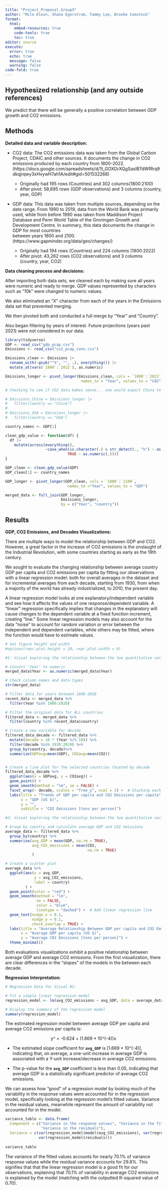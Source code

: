 ```yaml
---
title: "Project_Proposal_Group3"
author: "Milo Klein, Shane Egerstrom, Tammy Lee, Brooke Comstock"
format: 
  html:
    embed-resources: true
    code-tools: true
    toc: true
editor: source
execute: 
  error: true
  echo: true
  message: false
  warning: false
code-fold: true
---
```


## Hypothesized relationship (and any outside references)

We predict that there will be generally a positive correlation between GDP growth and CO2 emissions.

## Methods 
**Detailed data and variable description:**

-   CO2 data: The CO2 emissions data was taken from the Global Carbon Project, CDAIC and other sources. It documents the change in CO2 emissions produced by each country from 1800-2022. (https://docs.google.com/spreadsheets/d/1t_GOXGrXQgSasIB7dWfRrq9dkqjrqwy3xHvywH7ah1A/edit#gid=501532268)

    -   Originally had 195 rows (Countries) and 302 columns(1800:2100)
    -   After pivot: 58,695 rows (GDP observations) and 3 columns (country, year, GDP)

-   GDP data: This data was taken from multiple sources, depending on the date range. From 1990 to 2019, data from the World Bank was primarily used, while from before 1990 was taken from Maddison Project Database and Penn World Table of the Groningen Growth and Development Centre. In summary, this data documents the change in GDP for most countries\
    between years 1800 and 2100. (https://www.gapminder.org/data/geo/changes/)

    -   Originally had 194 rows (Countries) and 224 columns (1800:2022)
    -   After pivot: 43,262 rows (CO2 observations) and 3 columns (country, year, CO2)

**Data cleaning process and decisions:**

After importing both data sets, we cleaned each by making sure all years were numeric and ready to merge. GDP values represented by characters such as “10k” were changed to numeric values.

We also eliminated an “X” character from each of the years in the Emissions data set that prevented merging.

We then pivoted both and conducted a full merge by “Year” and “Country”.

Also began filtering by years of interest. Future projections (years past 2021) were not considered in our data.

```r
library(tidyverse)
GDP <- read_csv("gdp_pcap.csv")
Emissions <- read_csv("co2_pcap_cons.csv")
```

```r
Emissions_clean <- Emissions |>
  rename_with(~gsub("^X", "", .), everything()) |>
  mutate_at(vars(`1800`:`2022`), as.numeric)

Emissions_longer <- pivot_longer(Emissions_clean, cols = `1800`:`2022`, 
                                  names_to = "Year", values_to = "CO2")

# Checking to see if CO2 data makes sense... one would expect China to be highest... but this is per person!

# Emissions_China = Emissions_longer |>
#   filter(country == "China")
# 
# Emissions_USA = Emissions_longer |>
#   filter(country == "USA")
```

```r
country_names <- GDP[1]

clean_gdp_value <- function(df) {
  df |>
    mutate(across(everything(), 
                  ~case_when(is.character(.) & str_detect(., "k") ~ as.numeric(str_replace(., "k", "")) * 1000,
                            TRUE ~ as.numeric(.))))
}

GDP_clean <- clean_gdp_value(GDP)
GDP_clean[1] <- country_names

GDP_longer <- pivot_longer(GDP_clean, cols = `1800`:`2100`,
                            names_to ="Year", values_to = "GDP")

```

```r
merged_data <- full_join(GDP_longer, 
                         Emissions_longer, 
                         by = c("Year", "country"))
```

## Results

**GDP, CO2 Emissions, and Decades Visualizations:**

There are multiple ways to model the relationship between GDP and CO2. However, a great factor in the increase of CO2 emissions is the onslaught of the Industrial Revolution, with some countries starting as early as the 19th century.

We sought to evaluate the changing relationship between average country GDP per capita and CO2 emissions per capita by fitting our observations with a linear regression model: both for overall averages in the dataset and for incremental averages from each decade, starting from 1930, from when a majority of the world has already industrialized, to 2010, the present day.

A linear regression model looks at one explanatory/independent variable and see how it affects the values of one response/dependent variable. A "linear" regression specifically implies that changes in the explanatory will cause changes to the dependent variable at a fixed function increment, creating "line." Some linear regression models may also account for the data "noise" to account for random variation or error between the independent and dependent variables, while others may be fitted, where the function would have to estimate values.

```r


# Set figure height and width
#options(repr.plot.height = 20, repr.plot.width = 9)

#1: Visual exploring the relationship between the two quantitative variables changing over time

# Convert 'Year' to numeric
merged_data$Year <- as.numeric(merged_data$Year)

# Check column names and data types
str(merged_data)

# Filter data for years between 1800-2020
recent_data <- merged_data %>%
  filter(Year %in% 1800:2020) 

# Filter the original data for ALL countries
filtered_data <- merged_data %>%
  filter(country %in% recent_data$country)

# Create a new variable for decade
filtered_data_decade <- filtered_data %>%
  mutate(decade = 10 * (Year %/% 10)) %>%
  filter(decade %in% 1930:2019) %>%
  group_by(country, decade)%>%
  summarize(GDPavg=mean(GDP), CO2avg=mean(CO2))


# Create a line plot for the selected countries faceted by decade
filtered_data_decade %>%
  ggplot(aes(x = GDPavg, y = CO2avg)) +
  geom_point() +
  geom_smooth(method = "lm", se = FALSE) +
  facet_wrap(~ decade, scales = "free_y", ncol = 1) +  # Stacking each facet
  labs(title = "Trends of GDP per capita and CO2 Emissions per capita",
       x = "GDP (US $)",
       y = "",
       subtitle = "CO2 Emissions [tons per person]")

```

```r
#2: Visual exploring the relationship between the two quantitative variables you are investigating

# Group by country and calculate average GDP and CO2 emissions
average_data <- filtered_data %>%
  group_by(country) %>%
  summarise(avg_GDP = mean(GDP, na.rm = TRUE),
            avg_CO2_emissions = mean(CO2, 
                                     na.rm = TRUE)
            )

# Create a scatter plot
average_data %>%
  ggplot(aes(x = avg_GDP, 
             y = avg_CO2_emissions, 
             label = country)
         ) +
  geom_point(color = "red") +
  geom_smooth(method = "lm", 
              se = FALSE, 
              color = "blue", 
              linetype = "dashed") +  # Add linear regression line
  geom_text(nudge_x = 0.1, 
            nudge_y = 0.1, 
            check_overlap = TRUE) +
  labs(title = "Average Relationship Between GDP per capita and CO2 Emissions per capita",
       x = "Average GDP per capita (US $)",
       y = "Average CO2 Emissions [tons per person]") +
  theme_minimal()
```

Both evaluations visualizations exhibit a positive relationship between average GDP and average CO2 emissions. From the first visualization, there are clear differences in the "slopes" of the models in the between each decade.

**Regression Interpretation:**

```r
# Regression Data for Visual #2:

# Fit a simple linear regression model
regression_model <- lm(avg_CO2_emissions ~ avg_GDP, data = average_data)

# Display the summary of the regression model
summary(regression_model)

```

The estimated regression model between average GDP per capita and average CO2 emissions per capita is:

<center>y\^ = -0.624 + (1.669 \* 10\^(-4))x</center>

\n

-   The estimated slope coefficient for **`avg_GDP`** is \[1.669 \* 10\^(-4)\], indicating that, on average, a one-unit increase in average GDP is associated with a Y-unit increase/decrease in average CO2 emissions.

-   The p-value for the **`avg_GDP`** coefficient is less than 0.05, indicating that average GDP is a statistically significant predictor of average CO2 emissions.

We can assess how “good” of a regression model by looking much of the variability in the response values were accounted for in the regression model, specifically looking at the regression model's fitted values. Variance in the residual values, meanwhile represent the amount of variability not accounted for in the model.

```r
variance_table <- data.frame(
  Component = c("Variance in the response values", "Variance in the fitted values",
                "Variance in the residuals"),
  Variance = c(var(regression_model$model$avg_CO2_emissions), var(regression_model$fitted.values),
               var(regression_model$residuals)))
  
variance_table
```

The variance of the fitted values accounts for nearly 70.1% of variance response values while the residual variance accounts for 29.8%. This signifies that that the linear regression model is a good fit for our observations, explaining that 70.1% of variability in average CO2 emissions is explained by the model (matching with the outputted R-squared value of 0.70).
